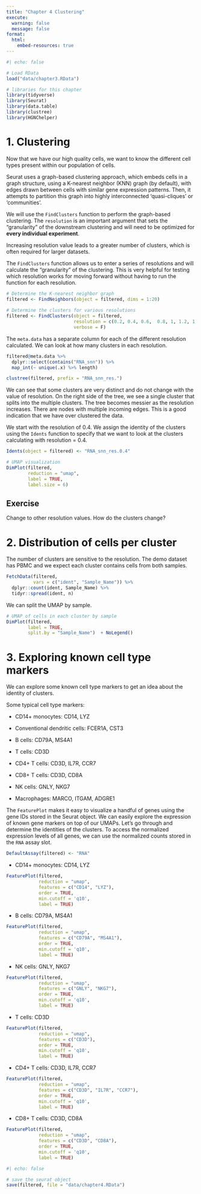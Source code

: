 ```yaml
---
title: "Chapter 4 Clustering"
execute:
  warning: false
  message: false
format:
  html:
    embed-resources: true
---
```


```r
#| echo: false

# Load RData
load("data/chapter3.RData")
```

```r
# libraries for this chapter
library(tidyverse)
library(Seurat)
library(data.table)
library(clustree)
library(HGNChelper)
```

# 1. Clustering

Now that we have our high quality cells, we want to know the different cell types present within our population of cells.

Seurat uses a graph-based clustering approach, which embeds cells in a graph structure, using a K-nearest neighbor (KNN) graph (by default), with edges drawn between cells with similar gene expression patterns. Then, it attempts to partition this graph into highly interconnected 'quasi-cliques' or 'communities'.

We will use the `FindClusters` function to perform the graph-based clustering. The `resolution` is an important argument that sets the "granularity" of the downstream clustering and will need to be optimized for **every individual experiment**.

::: callout-important
Increasing resolution value leads to a greater number of clusters, which is often required for larger datasets.
:::

The `FindClusters` function allows us to enter a series of resolutions and will calculate the "granularity" of the clustering. This is very helpful for testing which resolution works for moving forward without having to run the function for each resolution.

```r
# Determine the K-nearest neighbor graph
filtered <- FindNeighbors(object = filtered, dims = 1:20)
                                
# Determine the clusters for various resolutions                                
filtered <- FindClusters(object = filtered,
                         resolution = c(0.2, 0.4, 0.6,  0.8, 1, 1.2, 1.4),
                         verbose = F)
```

The `meta.data` has a separate column for each of the different resolution calculated. We can look at how many clusters in each resolution.

```r
filtered@meta.data %>% 
  dplyr::select(contains("RNA_snn")) %>% 
  map_int(~ unique(.x) %>% length)
```

```r
clustree(filtered, prefix = "RNA_snn_res.")
```

We can see that some clusters are very distinct and do not change with the value of resolution. On the right side of the tree, we see a single cluster that splits into the multiple clusters. The tree becomes messier as the resolution increases. There are nodes with multiple incoming edges. This is a good indication that we have over clustered the data.

We start with the resolution of 0.4. We assign the identity of the clusters using the `Idents` function to specify that we want to look at the clusters calculating with resolution = 0.4.

```r
Idents(object = filtered) <- "RNA_snn_res.0.4"

# UMAP visualization
DimPlot(filtered,
        reduction = "umap",
        label = TRUE,
        label.size = 6)
```

::: callout-note
## Exercise

Change to other resolution values. How do the clusters change?
:::

# 2. Distribution of cells per cluster

The number of clusters are sensitive to the resolution. The demo dataset has PBMC and we expect each cluster contains cells from both samples.

```r
FetchData(filtered, 
          vars = c("ident", "Sample_Name")) %>%
  dplyr::count(ident, Sample_Name) %>%
  tidyr::spread(ident, n)
```

We can split the UMAP by sample.

```r
# UMAP of cells in each cluster by sample
DimPlot(filtered, 
        label = TRUE, 
        split.by = "Sample_Name")  + NoLegend()
```

# 3. Exploring known cell type markers

We can explore some known cell type markers to get an idea about the identity of clusters.

Some typical cell type markers:

-   CD14+ monocytes: CD14, LYZ

-   Conventional dendritic cells: FCER1A, CST3

-   B cells: CD79A, MS4A1

-   T cells: CD3D

-   CD4+ T cells: CD3D, IL7R, CCR7

-   CD8+ T cells: CD3D, CD8A

-   NK cells: GNLY, NKG7

-   Macrophages: MARCO, ITGAM, ADGRE1

The `FeaturePlot` makes it easy to visualize a handful of genes using the gene IDs stored in the Seurat object. We can easily explore the expression of known gene markers on top of our UMAPs. Let's go through and determine the identities of the clusters. To access the normalized expression levels of all genes, we can use the normalized counts stored in the `RNA` assay slot.

```r
DefaultAssay(filtered) <- "RNA"
```

-   CD14+ monocytes: CD14, LYZ

```r
FeaturePlot(filtered, 
            reduction = "umap", 
            features = c("CD14", "LYZ"), 
            order = TRUE,
            min.cutoff = 'q10', 
            label = TRUE)
```

-   B cells: CD79A, MS4A1

```r
FeaturePlot(filtered, 
            reduction = "umap", 
            features = c("CD79A", "MS4A1"), 
            order = TRUE,
            min.cutoff = 'q10', 
            label = TRUE)
```

-   NK cells: GNLY, NKG7

```r
FeaturePlot(filtered, 
            reduction = "umap", 
            features = c("GNLY", "NKG7"), 
            order = TRUE,
            min.cutoff = 'q10', 
            label = TRUE)
```

-   T cells: CD3D

```r
FeaturePlot(filtered, 
            reduction = "umap", 
            features = c("CD3D"), 
            order = TRUE,
            min.cutoff = 'q10', 
            label = TRUE)
```

-   CD4+ T cells: CD3D, IL7R, CCR7

```r
FeaturePlot(filtered, 
            reduction = "umap", 
            features = c("CD3D", "IL7R", "CCR7"), 
            order = TRUE,
            min.cutoff = 'q10', 
            label = TRUE)
```

-   CD8+ T cells: CD3D, CD8A

```r
FeaturePlot(filtered, 
            reduction = "umap", 
            features = c("CD3D", "CD8A"), 
            order = TRUE,
            min.cutoff = 'q10', 
            label = TRUE)
```

```r
#| echo: false

# save the seurat object
save(filtered, file = "data/chapter4.RData")
```
